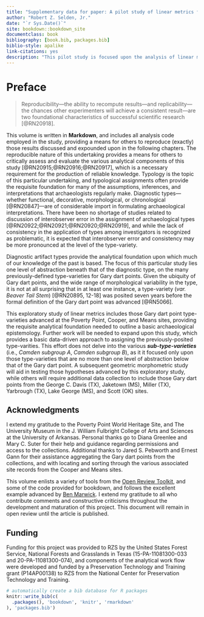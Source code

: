 ```yaml
--- 
title: "Supplementary data for paper: A pilot study of linear metrics for previously-defined type-varieties of Gary dart points"
author: "Robert Z. Selden, Jr."
date: "`r Sys.Date()`"
site: bookdown::bookdown_site
documentclass: book
bibliography: [book.bib, packages.bib]
biblio-style: apalike
link-citations: yes
description: "This pilot study is focused upon the analysis of linear metrics for whole/intact specimens of Gary dart points from the Poverty Point, Cooper, and Means sites in advance of a geometric morphometric study."
---
```


# Preface {-}

>Reproducibility—the ability to recompute results—and replicability—the chances other experimenters will achieve a consistent result—are two foundational characteristics of successful scientific research [@RN20918].

This volume is written in **Markdown**, and includes all analysis code employed in the study, providing a means for others to reproduce (exactly) those results discussed and expounded upon in the following chapters. The reproducible nature of this undertaking provides a means for others to critically assess and evaluate the various analytical components of this study [@RN20915;@RN20916;@RN20917], which is a necessary requirement for the production of reliable knowledge. Typology is the topic of this particular undertaking, and typological assignments often provide the requisite foundation for many of the assumptions, inferences, and interpretations that archaeologists regularly make. Diagnostic types---whether functional, decorative, morphological, or chronological [@RN20847]---are of considerable import in formulating archaeological interpretations. There have been no shortage of studies related to discussion of interobserver error in the assignment of archaeological types [@RN20922;@RN20921;@RN20920;@RN20919], and while the lack of consistency in the application of types among investigators is recognized as problematic, it is expected that interobserver error and consistency may be more pronounced at the level of the type-variety.

Diagnostic artifact types provide the analytical foundation upon which much of our knowledge of the past is based. The focus of this particular study lies one level of abstraction beneath that of the diagnostic type, on the many previously-defined type-varieties for Gary dart points. Given the ubiquity of Gary dart points, and the wide range of morphological variability in the type, it is not at all surprising that in at least one instance, a type-variety (_var. Beaver Tail Stem_) [@RN20895, 12-18] was posited seven years before the formal definition of the Gary dart point was advanced [@RN5066].

This exploratory study of linear metrics includes those Gary dart point type-varieties advanced at the Poverty Point, Cooper, and Means sites, providing the requisite analytical foundation needed to outline a basic archaeological epistemology. Further work will be needed to expand upon this study, which provides a basic data-driven approach to assigning the previously-posited type-varities. This effort does not delve into the various _**sub-type-varieties**_ (i.e., _Camden subgroup A_, _Camden subgroup B_), as it it focused only upon those type-varieties that are no more than one level of abstraction below that of the Gary dart point. A subsequent geometric morphometric study will aid in testing those hypotheses advanced by this exploratory study, while others will require additional data collection to include those Gary dart points from the George C. Davis (TX), Jaketown (MS), Miller (TX), Yarbrough (TX), Lake George (MS), and Scott (OK) sites.

## Acknowledgments

I extend my gratitude to the Poverty Point World Heritage Site, and The University Museum in the J. William Fulbright College of Arts and Sciences at the University of Arkansas. Personal thanks go to Diana Greenlee and Mary C. Suter for their help and guidance regarding permissions and access to the collections. Additional thanks to Jared S. Pebworth and Ernest Gann for their assistance aggregating the Gary dart points from the collections, and with locating and sorting through the various associated site records from the Cooper and Means sites.

This volume enlists a variety of tools from the [Open Review Toolkit](https://www.openreviewtoolkit.org/), and some of the code provided for bookdown, and follows the excellent example advanced by [Ben Marwick](https://benmarwick.github.io/bookdown-ort/). I extend my gratitude to all who contribute comments and constructive criticisms throughout the development and maturation of this project. This document will remain in open review until the article is published.

## Funding

Funding for this project was provided to RZS by the United States Forest Service, National Forests and Grasslands in Texas (15-PA-11081300-033 and 20-PA-11081300-074), and components of the analytical work flow were developed and funded by a Preservation Technology and Training grant (P14AP00138) to RZS from the National Center for Preservation Technology and Training.

```r
# automatically create a bib database for R packages
knitr::write_bib(c(
  .packages(), 'bookdown', 'knitr', 'rmarkdown'
), 'packages.bib')
```
